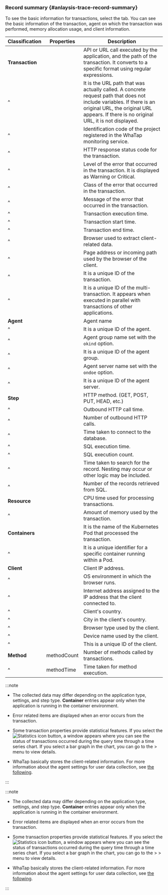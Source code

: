 ### Record summary {#anlaysis-trace-record-summary}

To see the basic information for transactions, select the <Cmdname sid="TTL06125" className="uitext" /> tab. You can see the basic information of the transaction, agent on which the transaction was performed, memory allocation usage, and client information.

<ImgLang img="analysis-tx-record-summary.png" desc="Record Summary" />

| Classification  | Properties                     | Description                                                                                                                                                                                                    |
| --------------- | ------------------------------ | -------------------------------------------------------------------------------------------------------------------------------------------------------------------------------------------------------------- |
| **Transaction** | <Cmdname sid="TTL06918" />     | API or URL call executed by the application, and the path of the transaction. It converts to a specific format using regular expressions.                                                                      |
| ^               | <Cmdname sid="TTL06774" />     | It is the URL path that was actually called. A concrete request path that does not include variables. If there is an original URL, the original URL appears. If there is no original URL, it is not displayed. |
| ^               | <Cmdname sid="TTL06077" />     | Identification code of the project registered in the WhaTap monitoring service.                                                                                                                                |
| ^               | <Cmdname sid="status" />       | HTTP response status code for the transaction.                                                                                                                                                                 |
| ^               | <Cmdname sid="TTL06087" />     | Level of the error that occurred in the transaction. It is displayed as Warning or Critical.                                                                                                                   |
| ^               | <Cmdname sid="TTL06086" />     | Class of the error that occurred in the transaction.                                                                                                                                                           |
| ^               | <Cmdname sid="TTL06088" />     | Message of the error that occurred in the transaction.                                                                                                                                                         |
| ^               | <Cmdname sid="TTL06361" />     | Transaction execution time.                                                                                                                                                                                    |
| ^               | <Cmdname sid="TTL06110" />     | Transaction start time.                                                                                                                                                                                        |
| ^               | <Cmdname sid="TTL06103" />     | Transaction end time.                                                                                                                                                                                          |
| ^               | <Cmdname sid="TTL06359" />     | Browser used to extract client-related data.                                                                                                                                                                   |
| ^               | <Cmdname sid="TTL06108" />     | Page address or incoming path used by the browser of the client.                                                                                                                                               |
| ^               | <Cmdname sid="TTL06111" />     | It is a unique ID of the transaction.                                                                                                                                                                          |
| ^               | <Cmdname sid="TTL06107" />     | It is a unique ID of the multi-transaction. It appears when executed in parallel with transactions of other applications.                                                                                      |
| **Agent**       | <Cmdname sid="TTL06588" />     | Agent name                                                                                                                                                                                                     |
| ^               | <Cmdname sid="TTL06587" />     | It is a unique ID of the agent.                                                                                                                                                                                |
| ^               | <Cmdname sid="TTL06356" />     | Agent group name set with the `okind` option.                                                                                                                                                                  |
| ^               | <Cmdname sid="TTL06072" />     | It is a unique ID of the agent group.                                                                                                                                                                          |
| ^               | <Cmdname sid="TTL06357" />     | Agent server name set with the `ondoe` option.                                                                                                                                                                 |
| ^               | <Cmdname sid="TTL06309" />     | It is a unique ID of the agent server.                                                                                                                                                                         |
| **Step**        | <Cmdname sid="TTL06106" />     | HTTP method. (GET, POST, PUT, HEAD, etc.)                                                                                                                                                                      |
| ^               | <Cmdname sid="TTL06362" />     | Outbound HTTP call time.                                                                                                                                                                                       |
| ^               | <Cmdname sid="TTL06089" />     | Number of outbound HTTP calls.                                                                                                                                                                                 |
| ^               | <Cmdname sid="TTL06972" />     | Time taken to connect to the database.                                                                                                                                                                         |
| ^               | <Cmdname sid="TTL06364" />     | SQL execution time.                                                                                                                                                                                            |
| ^               | <Cmdname sid="TTL06097" />     | SQL execution count.                                                                                                                                                                                           |
| ^               | <Cmdname sid="TTL06530" />     | Time taken to search for the record. Nesting may occur or other logic may be included.                                                                                                                         |
| ^               | <Cmdname sid="TTL06094" />     | Number of the records retrieved from SQL.                                                                                                                                                                      |
| **Resource**    | <Cmdname sid="TTL06418" />     | CPU time used for processing transactions.                                                                                                                                                                     |
| ^               | <Cmdname sid="TTL06974" />     | Amount of memory used by the transaction.                                                                                                                                                                      |
| **Containers**  | <Cmdname sid="pod_name" />     | It is the name of the Kubernetes Pod that processed the transaction.                                                                                                                                           |
| ^               | <Cmdname sid="container_id" /> | It is a unique identifier for a specific container running within a Pod.                                                                                                                                       |
| **Client**      | <Cmdname sid="TTL06081" />     | Client IP address.                                                                                                                                                                                             |
| ^               | <Cmdname sid="clientOs" />     | OS environment in which the browser runs.                                                                                                                                                                      |
| ^               | <Cmdname sid="TTL06101" />     | Internet address assigned to the IP address that the client connected to.                                                                                                                                      |
| ^               | <Cmdname sid="TTL06080" />     | Client's country.                                                                                                                                                                                              |
| ^               | <Cmdname sid="TTL06078" />     | City in the client's country.                                                                                                                                                                                  |
| ^               | <Cmdname sid="TTL06485" />     | Browser type used by the client.                                                                                                                                                                               |
| ^               | <Cmdname sid="clientName" />   | Device name used by the client.                                                                                                                                                                                |
| ^               | <Cmdname sid="TTL06420" />     | This is a unique ID of the client.                                                                                                                                                                             |
| **Method**      | methodCount                    | Number of methods called by transactions.                                                                                                                                                                      |
| ^               | methodTime                     | Time taken for method execution.                                                                                                                                                                               |

<Xclude product='kubernetes'>

:::note

- The collected data may differ depending on the application type, settings, and step type. **Container** entries appear only when the application is running in the container environment.

- Error related items are displayed when an error occurs from the transaction.

- Some transaction properties provide statistical features. If you select the![Statistics icon](/img/ic-static.svg) button, a window appears where you can see the status of transactions occurred during the query time through a time series chart. If you select a bar graph in the chart, you can go to the <Cmdname sid="side_analysis" className="uitext" /> &gt; <Cmdname sid="side_txSearch" className="uitext" /> menu to view details.

- WhaTap basically stores the client-related information. For more information about the agent settings for user data collection, see [the following](agent-number-of-user).

:::

</Xclude>

<InDoc product='kubernetes'>

:::note

- The collected data may differ depending on the application type, settings, and step type. **Container** entries appear only when the application is running in the container environment.

- Error related items are displayed when an error occurs from the transaction.

- Some transaction properties provide statistical features. If you select the![Statistics icon](/img/ic-static.svg) button, a window appears where you can see the status of transactions occurred during the query time through a time series chart. If you select a bar graph in the chart, you can go to the <Cmdname sid="side_appl" className="uitext" /> &gt; <Cmdname sid="side_analysis" className="uitext" /> &gt; <Cmdname sid="side_txSearch" className="uitext" /> menu to view details.

- WhaTap basically stores the client-related information. For more information about the agent settings for user data collection, see [the following](../java/agent-number-of-user).

:::

</InDoc>
